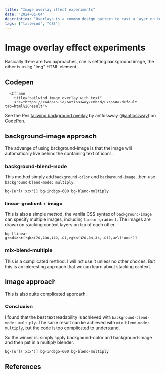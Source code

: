 ```yaml
---
title: "Image overlay effect experiments"
date: "2024-01-04"
description: "Overlays is a common design pattern to cast a layer on top of images, which improves text readability. This post shares my thoughts on different methods."
tags: ["tailwind", "CSS"]
---
```


# Image overlay effect experiments

Basically there are two approaches, one is setting background image, the other is using "img" HTML element.

## Codepen

      <Iframe
        title="tailwind image overlay with text"
        src="https://codepen.io/antlossway/embed/LYapaBo?default-tab=html%2Cresult">
See the Pen <a href="https://codepen.io/antlossway/pen/LYapaBo">
  tailwind background overlay</a> by antlossway (<a href="https://codepen.io/antlossway">@antlossway</a>)
  on <a href="https://codepen.io">CodePen</a>.
</Iframe>

## background-image approach

The advange of using background-image is that the image will automatically live behind the containing text of icons.

### background-blend-mode

This method simply add `background-color` and `background-image`, then use `background-blend-mode: multiply`.

```
bg-[url('xxx')] bg-indigo-600 bg-blend-multiply
```

### linear-gradient + image

This is also a simple method, the vanilla CSS syntax of `background-image` can specify multiple images, including `linear-gradient`.
The images are drawn on stacking context layers on top of each other.

```
bg-[linear-gradient(rgba(70,130,180,.8),rgba(178,34,34,.8)),url('xxx')]
```

### mix-blend-multiple

This is a complicated method. I will not use it unless no other choices. But this is an interesting approach that we can learn about stacking context.

## image approach

This is also quite complicated approach.

### Conclusion

I found that the best text readability is achieved with `background-blend-mode: multiply`. The same result can be achieved with `mix-blend-mode: multiply`, but the code is too complicated to understand.

So the winner is:
simply apply background-color and background-image and then put in a multiply blender.

```
bg-[url('xxx')] bg-indigo-600 bg-blend-multiply
```

## References

<LinkToNewTab
  text="https://blog.logrocket.com/guide-image-overlays-css/"
  url="https://blog.logrocket.com/guide-image-overlays-css/"
/>
